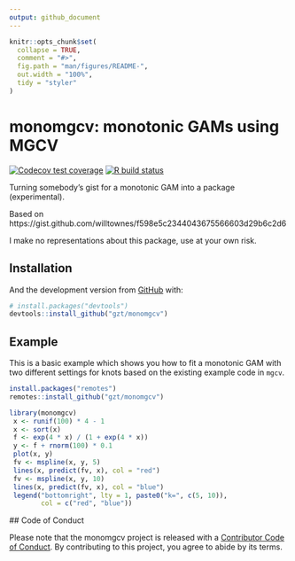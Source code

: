 ```yaml
---
output: github_document
---
```


<!-- README.md is generated from README.Rmd. Please edit that file -->

```r
knitr::opts_chunk$set(
  collapse = TRUE,
  comment = "#>",
  fig.path = "man/figures/README-",
  out.width = "100%",
  tidy = "styler"
)
```

# monomgcv: monotonic GAMs using MGCV

<!-- badges: start -->
[![Codecov test coverage](https://codecov.io/gh/gzt/monomgcv/branch/master/graph/badge.svg)](https://codecov.io/gh/gzt/monomgcv?branch=master)
[![R build status](https://github.com/gzt/monomgcv/workflows/R-CMD-check/badge.svg)](https://github.com/gzt/monomgcv/actions)
<!-- badges: end -->

Turning somebody's gist for a monotonic GAM into a package (experimental).

Based on https://gist.github.com/willtownes/f598e5c2344043675566603d29b6c2d6

I make no representations about this package, use at your own risk.

## Installation

And the development version from [GitHub](https://github.com/) with:

``` r
# install.packages("devtools")
devtools::install_github("gzt/monomgcv")
```

## Example

This is a basic example which shows you how to fit a monotonic GAM with two different 
settings for knots based on the existing example code in `mgcv`.

```r
install.packages("remotes")
remotes::install_github("gzt/monomgcv")
```


```r
library(monomgcv)
 x <- runif(100) * 4 - 1
 x <- sort(x)
 f <- exp(4 * x) / (1 + exp(4 * x))
 y <- f + rnorm(100) * 0.1
 plot(x, y)
 fv <- mspline(x, y, 5)
 lines(x, predict(fv, x), col = "red")
 fv <- mspline(x, y, 10)
 lines(x, predict(fv, x), col = "blue")
 legend("bottomright", lty = 1, paste0("k=", c(5, 10)),
        col = c("red", "blue"))
```

  ## Code of Conduct
  
  Please note that the monomgcv project is released with a 
  [Contributor Code of Conduct](https://contributor-covenant.org/version/2/0/CODE_OF_CONDUCT.html). 
  By contributing to this project, you agree to abide by its terms.
